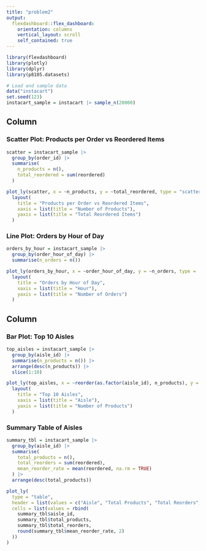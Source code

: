 ```yaml
---
title: "problem2"
output:
  flexdashboard::flex_dashboard:
    orientation: columns
    vertical_layout: scroll
    self_contained: true
---
```


```r
library(flexdashboard)
library(plotly)
library(dplyr)
library(p8105.datasets)

# Load and sample data
data("instacart")
set.seed(123)
instacart_sample = instacart |> sample_n(20000)

```

## Column {data-width=600}

### Scatter Plot: Products per Order vs Reordered Items
```r
scatter = instacart_sample |>
  group_by(order_id) |>
  summarise(
    n_products = n(),
    total_reordered = sum(reordered)
  )

plot_ly(scatter, x = ~n_products, y = ~total_reordered, type = "scatter", mode = "markers") |>
  layout(
    title = "Products per Order vs Reordered Items",
    xaxis = list(title = "Number of Products"),
    yaxis = list(title = "Total Reordered Items")
  )
```

### Line Plot: Orders by Hour of Day
```r
orders_by_hour = instacart_sample |>
  group_by(order_hour_of_day) |>
  summarise(n_orders = n())

plot_ly(orders_by_hour, x = ~order_hour_of_day, y = ~n_orders, type = 'scatter', mode = 'lines+markers') |>
  layout(
    title = "Orders by Hour of Day",
    xaxis = list(title = "Hour"),
    yaxis = list(title = "Number of Orders")
  )
```

## Column {data-width=400}

### Bar Plot: Top 10 Aisles
```r
top_aisles = instacart_sample |>
  group_by(aisle_id) |>
  summarise(n_products = n()) |>
  arrange(desc(n_products)) |>
  slice(1:10)

plot_ly(top_aisles, x = ~reorder(as.factor(aisle_id), n_products), y = ~n_products, type = 'bar') |>
  layout(
    title = "Top 10 Aisles",
    xaxis = list(title = "Aisle"),
    yaxis = list(title = "Number of Products")
  )
```

### Summary Table of Aisles
```r
summary_tbl = instacart_sample |>
  group_by(aisle_id) |>
  summarise(
    total_products = n(),
    total_reorders = sum(reordered),
    mean_reorder_rate = mean(reordered, na.rm = TRUE)
  ) |>
  arrange(desc(total_products))

plot_ly(
  type = "table",
  header = list(values = c("Aisle", "Total Products", "Total Reorders", "Mean Reorder Rate")),
  cells = list(values = rbind(
    summary_tbl$aisle_id,
    summary_tbl$total_products,
    summary_tbl$total_reorders,
    round(summary_tbl$mean_reorder_rate, 2)
  ))
)
```

